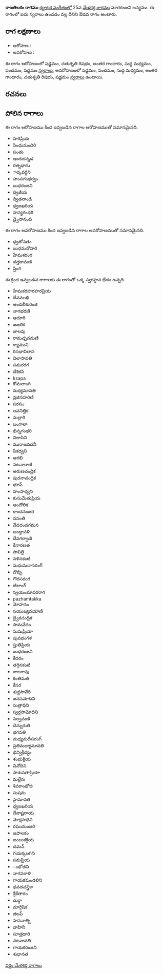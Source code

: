 {{Infobox ragam
	| name          	= రాజతిలకం
	| synonym	    	= 
	| mela          	= 
	| chakra        	= 
	| janaka        	= 
	| type          	= ఔడవ
	| arohanam      	= {{svaraC|S|R2|G3|M1|P|S'}} 
	| avarohanam    	= {{svaraC|S'|P|M1|G3|R2|S}}
	| jeeva         	=
	| chhaya        	=
	| nyasa         	=
	| vishesha      	= 
	| equivalent  		= 
}}
{{కర్ణాటక సంగీత రాగాలు}}
'''రాజతిలకం రాగము''' [[కర్ణాటక సంగీతం]]లో 25వ [[మేళకర్త రాగము]] మారరంజని జన్యము.  ఈ రాగంలో ఐదు స్వరాలు ఉండడం వల్ల దీనిని ఔడవ రాగం అంటారు.


==రాగ లక్షణాలు==


* ఆరోహణ : {{svaraC|S|R2|G3|M1|P|S'}} 
* అవరోహణ : {{svaraC|S'|P|M1|G3|R2|S}}

ఈ రాగం ఆరోహణంలో షడ్జమం, చతుశృతి రిషభం, అంతర గాంధారం, సుద్ద మధ్యమం, పంచమం, షడ్జమం [[స్వరాలు]], అవరోహణంలో షడ్జమం, పంచమం, సుద్ద మధ్యమం, అంతర గాంధారం, చతుశృతి రిషభం, షడ్జమం [[స్వరాలు]] ఉంటాయి.

==రచనలు==



==పోలిన రాగాలు==
ఈ రాగం ఆరోహణము కింద ఇవ్వబడిన రాగాల ఆరోహణముతో సమానమైనది.
* హరిప్రియ
* సింధుమందిరి
* పంతు
* ఇందుకన్నడ
* రత్నభాను
* ార్కవర్ధిని
* హంసగంధర్వం
* బుధరంజని
* ద్విజీయ
* ద్వితనాండి
* ధ్వజఖరియ
* హస్యగంధరి
* డ్వైసానంది

ఈ రాగం అవరోహణము కింద ఇవ్వబడిన రాగాల అవరోహణముతో సమానమైనది.
* ధ్వజోనతం
* బుధమనోహరి
* హేమశరంగ
* దత్తకామణి
* ష్రింగి

ఈ క్రింద ఇవ్వబడిన రాగాలకు ఈ రాగంతో ఒక్క స్వరస్థాన భేదం ఉన్నది.
* హేమకరహరహరప్రియ
* దేవముఖి
* ఆండలీకురింజి
* నాగభరణి
* ఆదూరి
* జజలిక
* జాలవు
* రామచ్ఛదమణి
* క్యాముని
* రిసభావిలాస
* విలాసావతి
* సమరరగ
* దేశికసి
* ksapa
* కోమలాంగి
* మధ్యమావతి
* వ్రజినహరిణి
* సరసం
* లవనిత్తిక
* మల్లారి
* బంగాలా
* భిన్నగంధరి
* విలాసిని
* మురాజవదనీ
* పీకధ్వని
* ఆరభి
* నటనారాణి
* అరుణచంద్రిక
* పురనాచంద్రిక
* భూప్
* హంసాధ్వని
* కుసుమేతుప్రియ
* ఆందోలిక
* కాంచనంబరి
* వసంతి
* వేదదండగమన
* ఆంధ్రావళి
* దేవగర్వాణి
* కేనారణత
* సావిత్రి
* నళినకంటి
* మధుమదాసరంగ్
* దొబ్బి
* గౌదసరంగ
* టిలాంగ్
* స్వయంభూవరరాగ
* pazhamtakka
* మోహనం
* సయుజ్యదయాణి
* ద్వైకచంద్రిక
* సామవేదం
* సుమప్రియా
* పువభంగళ
* స్తుతిప్రియ
* బుధరంజని
* కేదరం
* తగ్గినకంటి
* జులరావు
* కంతిమతి
* కేసర
* శుధ్ధసావేరి
* జనసమోదిని
* సుత్రాధిని
* స్వర్గసామోదిని
* సెల్వమణి
* చెన్నురుతి
* భగవతి
* మధ్యమదీసరంగ్
* ప్రతిమధ్యామావతి
* భిన్విక్రీడ్యం
* శంభుక్రియ
* వినోదిని
* పాశుపతాప్రియా
* మల్లేరు
* శివకాంభోజి
* సుషమ
* హైమావతి
* ధ్వజఖరియ
* దేవాష్టరాయ
* మోక్షసాధిని
* రఘుమంజరి
* జపాలకం
* జంబుకక్రియ
* చమన్
* గయక్కలగిని
* సమప్రియ
* ంభోజిని
* నాగవరాళి
* గాయకమండలిని
* ధవతచన్త్రికా
* శ్రీకేతారం
* దుర్గా
* మార్గెషిక
* జిలప్
* హసనాత్ని
* వాహినీ
* సూత్రధారి
* నటనావతి
* గాయకరంజని
* శుధానత



[[వర్గం:మేళకర్త రాగాలు]]